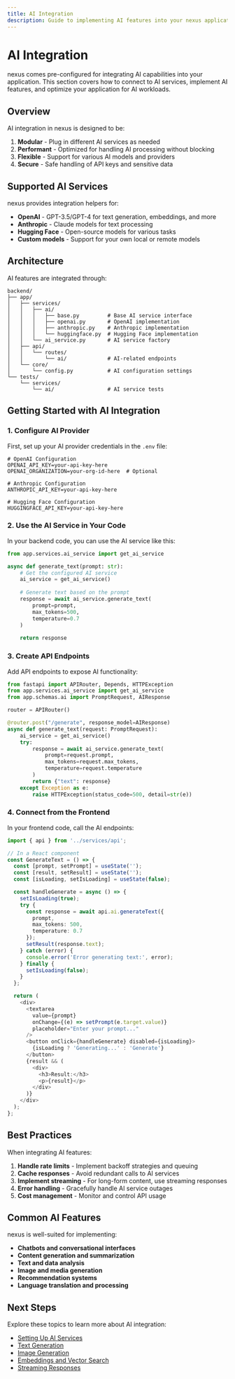 ```yaml
---
title: AI Integration
description: Guide to implementing AI features into your nexus application.
---
```


# AI Integration

nexus comes pre-configured for integrating AI capabilities into your application. This section covers how to connect to AI services, implement AI features, and optimize your application for AI workloads.

## Overview

AI integration in nexus is designed to be:

1. **Modular** - Plug in different AI services as needed
2. **Performant** - Optimized for handling AI processing without blocking
3. **Flexible** - Support for various AI models and providers
4. **Secure** - Safe handling of API keys and sensitive data

## Supported AI Services

nexus provides integration helpers for:

- **OpenAI** - GPT-3.5/GPT-4 for text generation, embeddings, and more
- **Anthropic** - Claude models for text processing
- **Hugging Face** - Open-source models for various tasks
- **Custom models** - Support for your own local or remote models

## Architecture

AI features are integrated through:

```
backend/
├── app/
│   ├── services/
│   │   ├── ai/
│   │   │   ├── base.py         # Base AI service interface
│   │   │   ├── openai.py       # OpenAI implementation
│   │   │   ├── anthropic.py    # Anthropic implementation
│   │   │   └── huggingface.py  # Hugging Face implementation
│   │   └── ai_service.py       # AI service factory
│   ├── api/
│   │   └── routes/
│   │       └── ai/             # AI-related endpoints
│   └── core/
│       └── config.py           # AI configuration settings
└── tests/
    └── services/
        └── ai/                 # AI service tests
```

## Getting Started with AI Integration

### 1. Configure AI Provider

First, set up your AI provider credentials in the `.env` file:

```
# OpenAI Configuration
OPENAI_API_KEY=your-api-key-here
OPENAI_ORGANIZATION=your-org-id-here  # Optional

# Anthropic Configuration
ANTHROPIC_API_KEY=your-api-key-here

# Hugging Face Configuration
HUGGINGFACE_API_KEY=your-api-key-here
```

### 2. Use the AI Service in Your Code

In your backend code, you can use the AI service like this:

```python
from app.services.ai_service import get_ai_service

async def generate_text(prompt: str):
    # Get the configured AI service
    ai_service = get_ai_service()
    
    # Generate text based on the prompt
    response = await ai_service.generate_text(
        prompt=prompt,
        max_tokens=500,
        temperature=0.7
    )
    
    return response
```

### 3. Create API Endpoints

Add API endpoints to expose AI functionality:

```python
from fastapi import APIRouter, Depends, HTTPException
from app.services.ai_service import get_ai_service
from app.schemas.ai import PromptRequest, AIResponse

router = APIRouter()

@router.post("/generate", response_model=AIResponse)
async def generate_text(request: PromptRequest):
    ai_service = get_ai_service()
    try:
        response = await ai_service.generate_text(
            prompt=request.prompt,
            max_tokens=request.max_tokens,
            temperature=request.temperature
        )
        return {"text": response}
    except Exception as e:
        raise HTTPException(status_code=500, detail=str(e))
```

### 4. Connect from the Frontend

In your frontend code, call the AI endpoints:

```typescript
import { api } from '../services/api';

// In a React component
const GenerateText = () => {
  const [prompt, setPrompt] = useState('');
  const [result, setResult] = useState('');
  const [isLoading, setIsLoading] = useState(false);

  const handleGenerate = async () => {
    setIsLoading(true);
    try {
      const response = await api.ai.generateText({
        prompt,
        max_tokens: 500,
        temperature: 0.7
      });
      setResult(response.text);
    } catch (error) {
      console.error('Error generating text:', error);
    } finally {
      setIsLoading(false);
    }
  };

  return (
    <div>
      <textarea 
        value={prompt} 
        onChange={(e) => setPrompt(e.target.value)} 
        placeholder="Enter your prompt..."
      />
      <button onClick={handleGenerate} disabled={isLoading}>
        {isLoading ? 'Generating...' : 'Generate'}
      </button>
      {result && (
        <div>
          <h3>Result:</h3>
          <p>{result}</p>
        </div>
      )}
    </div>
  );
};
```

## Best Practices

When integrating AI features:

1. **Handle rate limits** - Implement backoff strategies and queuing
2. **Cache responses** - Avoid redundant calls to AI services
3. **Implement streaming** - For long-form content, use streaming responses
4. **Error handling** - Gracefully handle AI service outages
5. **Cost management** - Monitor and control API usage

## Common AI Features

nexus is well-suited for implementing:

- **Chatbots and conversational interfaces**
- **Content generation and summarization**
- **Text and data analysis**
- **Image and media generation**
- **Recommendation systems**
- **Language translation and processing**

## Next Steps

Explore these topics to learn more about AI integration:

- [Setting Up AI Services](/en/docs/ai-integration/setup)
- [Text Generation](/en/docs/ai-integration/text-generation)
- [Image Generation](/en/docs/ai-integration/image-generation)
- [Embeddings and Vector Search](/en/docs/ai-integration/embeddings)
- [Streaming Responses](/en/docs/ai-integration/streaming)

